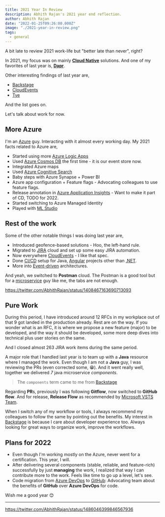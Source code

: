 ```yaml
---
title: 2021 Year In Review
description: Abhith Rajan's 2021 year end reflection.
author: Abhith Rajan
date: "2022-01-25T09:26:00.000Z"
image: "./2021-year-in-review.png"
tags:
  - general
---
```


A bit late to review 2021 work-life but "better late than never", right?

In 2021, my focus was on mainly **[Cloud Native](/topics/cloud-native/)** solutions. And one of my favorites of last year is, **[Dapr][2]**.

Other interesting findings of last year are,

- [Backstage][1]
- [CloudEvents][3]
- [Tye][4]

And the list goes on.

Let's talk about work for now.

## More Azure

I'm an [Azure][5] guy. Interacting with it almost every working day.
My 2021 facts related to Azure are,

- Started using more [Azure Logic Apps](/topics/azure-logic-apps/)
- Used [Azure Cosmos DB](/topics/cosmos-db/) the first time - it is our event store now.
- Integrated Azure maps
- Used [Azure Cognitive Search](/topics/azure-cognitive-search/)
- Baby steps with Azure Synapse + Power BI
- Azure app configuration + Feature flags - Advocating colleagues to use feature flags.
- Release annotation in [Azure Application Insights](/topics/app-insights/) - Want to make it part of CD, TODO for 2022.
- Started switching to Azure Managed Identity
- Played with [ML Studio](/topics/machine-learning/)

## Rest of the work

Some of the other notable things I was doing last year are,

- Introduced geofence-based solutions - Hoo, the left-hand rule.
- Migrated to [JIRA](/topics/jira/) cloud and set up some easy JIRA automation.
- Now everywhere [CloudEvents][3] - I like that spec.
- Done [CI/CD][7] setup for Java, [Angular](/topics/angular/) projects other than [.NET][6].
- More into [Event-driven](/topics/event-sourcing/) architectures.

And yeah, we switched to **Postman** cloud.
The Postman is a good tool but for a [microservice](/topics/microservices/) guy like me, the tabs are not enough.

https://twitter.com/AbhithRajan/status/1408467163690713093

## Pure Work

During this period, I have introduced around 12 RFCs in my workplace out of that 9 got landed in the production already.
Rest are on the way. If you wonder what is an RFC, it is where we propose a new feature (major) to be developed, and the way it should be developed, some more deep dives into technical plus user stories on the same.

And I closed almost 263 JIRA work items during the same period.

A major role that I handled last year is to team up with a **Java** resource where I managed the work.
Even though I am not a **Java** guy, I was reviewing the PRs (even corrected some, 😁).
And it went really well, together we delivered _7_ java microservice _components_.

> The `components` term came to me from [Backstage][1]

Regarding **PR**s, previously I was following **Gitflow**, now switched to **GitHub flow**.
And for release, **Release Flow** as recommended by [Microsoft VSTS Team](https://devblogs.microsoft.com/devops/release-flow-how-we-do-branching-on-the-vsts-team/).

When I switch any of my workflow or tools, I always recommend my colleagues to follow the same by pointing out the benefits.
My interest in [Backstage][1] is because I care about developer experience too.
Always looking for great ways to organize work, improve the workflows.

## Plans for 2022

- Even though I'm working mostly on the Azure, never went for a certification. This year, I will.
- After delivering several components (stable, reliable, and feature-rich) successfully by just **managing** the work, I realized that way I can contribute more to the work. Feels like time to go up a level, let's see.
- Code migration from [Azure DevOps][7] to [GitHub](/topics/github/): Advocating team about the benefits of **GitHub** over **Azure DevOps** for code.

Wish me a good year 😊

---

https://twitter.com/AbhithRajan/status/1486046399846567936

[1]: /topics/backstage/
[2]: /topics/dapper/
[3]: /topics/cloudevents/
[4]: https://github.com/dotnet/tye
[5]: /topics/azure/
[6]: /topics/dotnet/
[7]: /topics/azure-devops/
